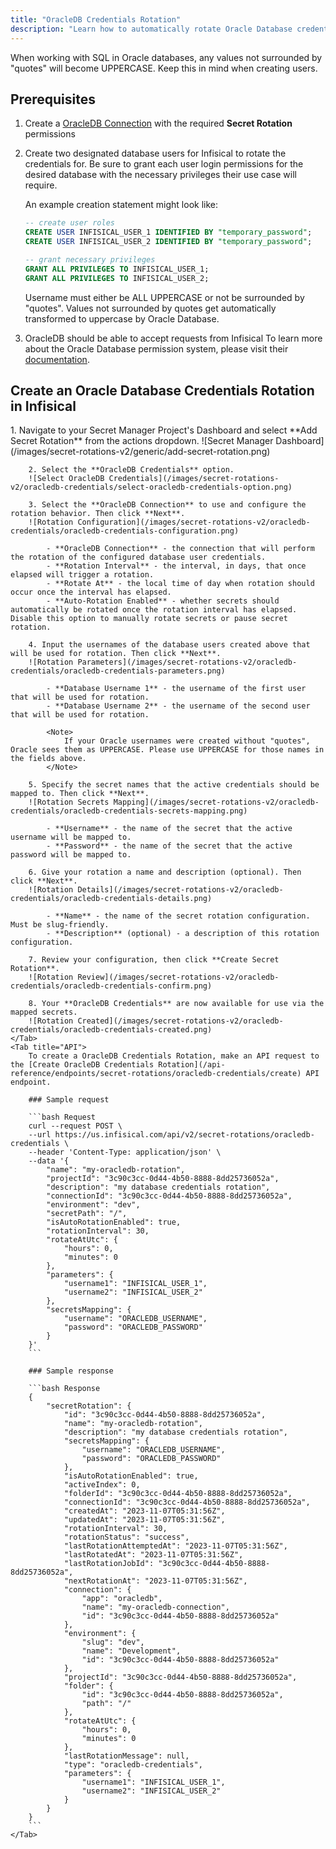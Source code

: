```yaml
---
title: "OracleDB Credentials Rotation"
description: "Learn how to automatically rotate Oracle Database credentials."
---
```


<Info>
    When working with SQL in Oracle databases, any values not surrounded by "quotes" will become UPPERCASE. Keep this in mind when creating users.
</Info>

## Prerequisites

1. Create a [OracleDB Connection](/integrations/app-connections/oracledb) with the required **Secret Rotation** permissions
2. Create two designated database users for Infisical to rotate the credentials for. Be sure to grant each user login permissions for the desired database with the necessary privileges their use case will require.

    An example creation statement might look like:
    ```SQL
    -- create user roles
    CREATE USER INFISICAL_USER_1 IDENTIFIED BY "temporary_password";
    CREATE USER INFISICAL_USER_2 IDENTIFIED BY "temporary_password";

    -- grant necessary privileges
    GRANT ALL PRIVILEGES TO INFISICAL_USER_1;
    GRANT ALL PRIVILEGES TO INFISICAL_USER_2;
    ```

    <Note>
      Username must either be ALL UPPERCASE or not be surrounded by "quotes". Values not surrounded by quotes get automatically transformed to uppercase by Oracle Database.
    </Note>
3. OracleDB should be able to accept requests from Infisical
    <Tip>
        To learn more about the Oracle Database permission system, please visit their [documentation](https://docs.oracle.com/en/database/oracle/oracle-database/19/dbseg/configuring-privilege-and-role-authorization.html).
    </Tip>


## Create an Oracle Database Credentials Rotation in Infisical

<Tabs>
    <Tab title="Infisical UI">
        1. Navigate to your Secret Manager Project's Dashboard and select **Add Secret Rotation** from the actions dropdown.
        ![Secret Manager Dashboard](/images/secret-rotations-v2/generic/add-secret-rotation.png)

        2. Select the **OracleDB Credentials** option.
        ![Select OracleDB Credentials](/images/secret-rotations-v2/oracledb-credentials/select-oracledb-credentials-option.png)

        3. Select the **OracleDB Connection** to use and configure the rotation behavior. Then click **Next**.
        ![Rotation Configuration](/images/secret-rotations-v2/oracledb-credentials/oracledb-credentials-configuration.png)

            - **OracleDB Connection** - the connection that will perform the rotation of the configured database user credentials.
            - **Rotation Interval** - the interval, in days, that once elapsed will trigger a rotation.
            - **Rotate At** - the local time of day when rotation should occur once the interval has elapsed.
            - **Auto-Rotation Enabled** - whether secrets should automatically be rotated once the rotation interval has elapsed. Disable this option to manually rotate secrets or pause secret rotation.

        4. Input the usernames of the database users created above that will be used for rotation. Then click **Next**.
        ![Rotation Parameters](/images/secret-rotations-v2/oracledb-credentials/oracledb-credentials-parameters.png)

            - **Database Username 1** - the username of the first user that will be used for rotation.
            - **Database Username 2** - the username of the second user that will be used for rotation.

            <Note>
                If your Oracle usernames were created without "quotes", Oracle sees them as UPPERCASE. Please use UPPERCASE for those names in the fields above.
            </Note>

        5. Specify the secret names that the active credentials should be mapped to. Then click **Next**.
        ![Rotation Secrets Mapping](/images/secret-rotations-v2/oracledb-credentials/oracledb-credentials-secrets-mapping.png)

            - **Username** - the name of the secret that the active username will be mapped to.
            - **Password** - the name of the secret that the active password will be mapped to.

        6. Give your rotation a name and description (optional). Then click **Next**.
        ![Rotation Details](/images/secret-rotations-v2/oracledb-credentials/oracledb-credentials-details.png)

            - **Name** - the name of the secret rotation configuration. Must be slug-friendly.
            - **Description** (optional) - a description of this rotation configuration.

        7. Review your configuration, then click **Create Secret Rotation**.
        ![Rotation Review](/images/secret-rotations-v2/oracledb-credentials/oracledb-credentials-confirm.png)

        8. Your **OracleDB Credentials** are now available for use via the mapped secrets.
        ![Rotation Created](/images/secret-rotations-v2/oracledb-credentials/oracledb-credentials-created.png)
    </Tab>
    <Tab title="API">
        To create a OracleDB Credentials Rotation, make an API request to the [Create OracleDB Credentials Rotation](/api-reference/endpoints/secret-rotations/oracledb-credentials/create) API endpoint.

        ### Sample request

        ```bash Request
        curl --request POST \
        --url https://us.infisical.com/api/v2/secret-rotations/oracledb-credentials \
        --header 'Content-Type: application/json' \
        --data '{
            "name": "my-oracledb-rotation",
            "projectId": "3c90c3cc-0d44-4b50-8888-8dd25736052a",
            "description": "my database credentials rotation",
            "connectionId": "3c90c3cc-0d44-4b50-8888-8dd25736052a",
            "environment": "dev",
            "secretPath": "/",
            "isAutoRotationEnabled": true,
            "rotationInterval": 30,
            "rotateAtUtc": {
                "hours": 0,
                "minutes": 0
            },
            "parameters": {
                "username1": "INFISICAL_USER_1",
                "username2": "INFISICAL_USER_2"
            },
            "secretsMapping": {
                "username": "ORACLEDB_USERNAME",
                "password": "ORACLEDB_PASSWORD"
            }
        }'
        ```

        ### Sample response

        ```bash Response
        {
            "secretRotation": {
                "id": "3c90c3cc-0d44-4b50-8888-8dd25736052a",
                "name": "my-oracledb-rotation",
                "description": "my database credentials rotation",
                "secretsMapping": {
                    "username": "ORACLEDB_USERNAME",
                    "password": "ORACLEDB_PASSWORD"
                },
                "isAutoRotationEnabled": true,
                "activeIndex": 0,
                "folderId": "3c90c3cc-0d44-4b50-8888-8dd25736052a",
                "connectionId": "3c90c3cc-0d44-4b50-8888-8dd25736052a",
                "createdAt": "2023-11-07T05:31:56Z",
                "updatedAt": "2023-11-07T05:31:56Z",
                "rotationInterval": 30,
                "rotationStatus": "success",
                "lastRotationAttemptedAt": "2023-11-07T05:31:56Z",
                "lastRotatedAt": "2023-11-07T05:31:56Z",
                "lastRotationJobId": "3c90c3cc-0d44-4b50-8888-8dd25736052a",
                "nextRotationAt": "2023-11-07T05:31:56Z",
                "connection": {
                    "app": "oracledb",
                    "name": "my-oracledb-connection",
                    "id": "3c90c3cc-0d44-4b50-8888-8dd25736052a"
                },
                "environment": {
                    "slug": "dev",
                    "name": "Development",
                    "id": "3c90c3cc-0d44-4b50-8888-8dd25736052a"
                },
                "projectId": "3c90c3cc-0d44-4b50-8888-8dd25736052a",
                "folder": {
                    "id": "3c90c3cc-0d44-4b50-8888-8dd25736052a",
                    "path": "/"
                },
                "rotateAtUtc": {
                    "hours": 0,
                    "minutes": 0
                },
                "lastRotationMessage": null,
                "type": "oracledb-credentials",
                "parameters": {
                    "username1": "INFISICAL_USER_1",
                    "username2": "INFISICAL_USER_2"
                }
            }
        }
        ```
    </Tab>
</Tabs>
